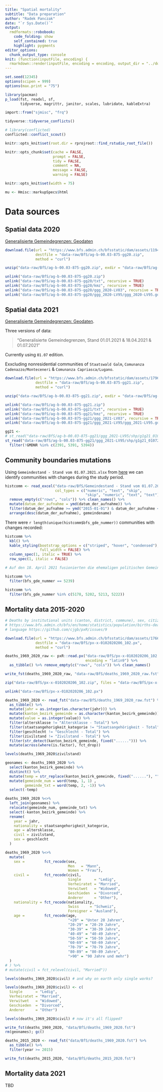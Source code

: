 ```yaml
---
title: "Spatial mortality"
subtitle: "Data preparation"
author: "Radek Panczak"
date: "`r Sys.Date()`"
output:
  rmdformats::robobook:
    code_folding: show
    self_contained: true
    highlight: pygments
editor_options: 
  chunk_output_type: console
knit: (function(inputFile, encoding) {
  rmarkdown::render(inputFile, encoding = encoding, output_dir = "../docs") })
---
```


<!-- ----------------------------------------------------- -->

```r
set.seed(12345)
options(scipen = 999)
options(max.print = "75")

library(pacman)
p_load(fst, readxl, sf, 
       tidyverse, magrittr, janitor, scales, lubridate, kableExtra)

import::from("sjmisc", "frq")
```


```r
tidyverse::tidyverse_conflicts()

# library(conflicted)
conflicted::conflict_scout()
```

```r
knitr::opts_knit$set(root.dir = rprojroot::find_rstudio_root_file())

knitr::opts_chunk$set(cache = FALSE,
                      prompt = FALSE,
                      tidy = FALSE,
                      comment = NA,
                      message = FALSE,
                      warning = FALSE)

knitr::opts_knit$set(width = 75)

mu <- Hmisc::markupSpecs$html
```

<!-- ----------------------------------------------------- -->

# Data sources 


## Spatial data 2020

[Generalisierte Gemeindegrenzen: Geodaten](https://www.bfs.admin.ch/bfs/de/home/dienstleistungen/geostat/geodaten-bundesstatistik/administrative-grenzen/generalisierte-gemeindegrenzen.assetdetail.11947559.html)

```r
download.file(url = "https://www.bfs.admin.ch/bfsstatic/dam/assets/11947559/master",
              destfile = "data-raw/BfS/ag-b-00.03-875-gg20.zip",
              method = "curl")

unzip("data-raw/BfS/ag-b-00.03-875-gg20.zip", exdir = "data-raw/BfS/ag-b-00.03-875-gg20")

unlink("data-raw/BfS/ag-b-00.03-875-gg20.zip")
unlink("data-raw/BfS/ag-b-00.03-875-gg20/txt", recursive = TRUE)
unlink("data-raw/BfS/ag-b-00.03-875-gg20/kmz", recursive = TRUE)
unlink("data-raw/BfS/ag-b-00.03-875-gg20/ggg_2020-LV03", recursive = TRUE)
unlink("data-raw/BfS/ag-b-00.03-875-gg20/ggg_2020-LV95/ggg_2020-LV95.gdb", recursive = TRUE)
```


## Spatial data 2021

[Generalisierte Gemeindegrenzen: Geodaten](https://www.bfs.admin.ch/bfs/de/home/dienstleistungen/geostat/geodaten-bundesstatistik/administrative-grenzen/generalisierte-gemeindegrenzen.assetdetail.17964056.html).  

Three versions of data:  

> "Generalisierte Gemeindegrenzen, Stand 01.01.2021 & 18.04.2021 & 01.07.2021"	

Currently using `01.07` edition.  

Exxcluding nonresidential communities of `Staatswald Galm`, `Comunanza Cadenazzo/Monteceneri` & `Comunanza Capriasca/Lugano`.  

```r
download.file(url = "https://www.bfs.admin.ch/bfsstatic/dam/assets/17964056/master",
              destfile = "data-raw/BfS/ag-b-00.03-875-gg21.zip",
              method = "curl")

unzip("data-raw/BfS/ag-b-00.03-875-gg21.zip", exdir = "data-raw/BfS/ag-b-00.03-875-gg21")

unlink("data-raw/BfS/ag-b-00.03-875-gg21.zip")
unlink("data-raw/BfS/ag-b-00.03-875-gg21/txt", recursive = TRUE)
unlink("data-raw/BfS/ag-b-00.03-875-gg21/kmz", recursive = TRUE)
unlink("data-raw/BfS/ag-b-00.03-875-gg21/ggg_2021-LV03", recursive = TRUE)
unlink("data-raw/BfS/ag-b-00.03-875-gg21/ggg_2021-LV95/ggg_2021-LV95.gdb", recursive = TRUE)
```

```r
gg21 <- 
# st_read("data-raw/BfS/ag-b-00.03-875-gg21/ggg_2021-LV95/shp/g1g21_01012021.shp")
st_read("data-raw/BfS/ag-b-00.03-875-gg21/ggg_2021-LV95/shp/g1g21_01072021.shp") %>% 
  filter(!GMDNR %in% c(2391, 5391, 5394))
```


## Community boundaries mutations

Using `Gemeindestand - Stand vom 01.07.2021.xlsx` from [here](https://www.agvchapp.bfs.admin.ch/de/home) we can identify communities with changes during the study period.  

```r
histcomm <- read_excel("data-raw/BfS/Gemeindestand - Stand vom 01.07.2021.xlsx", 
                       col_types = c("numeric", "text", "skip", 
                                     "skip", "numeric", "text", "text")) %>%
  remove_empty(c("rows", "cols")) %>% clean_names() %>% 
  mutate(datum_der_aufnahme = ymd(datum_der_aufnahme)) %>% 
  filter(datum_der_aufnahme >= ymd("2015-01-01") & datum_der_aufnahme < ymd("2021-07-01")) %>% 
  arrange(desc(datum_der_aufnahme), gemeindename)
```

There were `r length(unique(histcomm$bfs_gde_nummer))` communities with changes recorded:  

```r
histcomm %>% 
  kbl() %>%
  kable_styling(bootstrap_options = c("striped", "hover", "condensed"),
                full_width = FALSE) %>% 
  column_spec(1, italic = TRUE) %>%
  row_spec(1, italic = FALSE)
```


```r
# Auf den 18. April 2021 fusionierten die ehemaligen politischen Gemeinden Croglio, Monteggio, Ponte Tresa und Sessa zur neuen politischen Gemeinde Tresa.

histcomm %>% 
  filter(bfs_gde_nummer == 5239)

histcomm %>% 
  filter(bfs_gde_nummer %in% c(5178, 5202, 5213, 5222))


```


## Mortality data 2015-2020

```r
# Deaths by institutional units (canton, district, commune), sex, citizenship (category), marital status and age class
# https://www.bfs.admin.ch/bfs/en/home/statistics/population/births-deaths/deaths.assetdetail.17664403.html
# language https://github.com/cjgb/pxR/issues/9

download.file(url = "https://www.bfs.admin.ch/bfsstatic/dam/assets/17664403/master",
              destfile = "data-raw/BfS/px-x-0102020206_102.px",
              method = "curl")

deaths_1969_2020_raw <- pxR::read.px("data-raw/BfS/px-x-0102020206_102.px",
                                     encoding = "latin9") %>% 
  as_tibble() %>% remove_empty(c("rows", "cols")) %>% clean_names()

write_fst(deaths_1969_2020_raw, "data-raw/BfS/deaths_1969_2020_raw.fst")

zip("data-raw/BfS/px-x-0102020206_102.zip", files = "data-raw/BfS/px-x-0102020206_102.px")

unlink("data-raw/BfS/px-x-0102020206_102.px")
```

```r
deaths_1969_2020 <- read_fst("data-raw/BfS/deaths_1969_2020_raw.fst") %>% 
  as_tibble() %>% 
  mutate(jahr = as.integer(as.character(jahr))) %>% 
  mutate(kanton_bezirk_gemeinde = as.character(kanton_bezirk_gemeinde)) %>% 
  mutate(value = as.integer(value)) %>% 
  filter(altersklasse != "Altersklasse - Total") %>% 
  filter(staatsangehorigkeit_kategorie != "Staatsangehörigkeit - Total") %>% 
  filter(geschlecht != "Geschlecht - Total") %>% 
  filter(zivilstand != "Zivilstand - Total") %>% 
  filter(str_detect(kanton_bezirk_gemeinde, fixed("......"))) %>% 
  mutate(across(where(is.factor), fct_drop))

levels(deaths_1969_2020$zivilstand)

geonames <- deaths_1969_2020 %>% 
  select(kanton_bezirk_gemeinde) %>% 
  distinct() %>% 
  mutate(temp = str_replace(kanton_bezirk_gemeinde, fixed("......"), "")) %>% 
  mutate(gemeinde_num = word(temp, 1, 1) ,
         gemeinde_txt = word(temp, 2, -1)) %>% 
  select(-temp)

deaths_1969_2020 %<>%
  left_join(geonames) %>% 
  relocate(gemeinde_num, gemeinde_txt) %>% 
  select(-kanton_bezirk_gemeinde) %>% 
  rename(
    year = jahr, 
    nationality = staatsangehorigkeit_kategorie,
    age = altersklasse,
    civil = zivilstand,
    sex = geschlecht
  ) 

deaths_1969_2020 %<>%
  mutate(
    sex =         fct_recode(sex, 
                             Men   = "Mann", 
                             Women = "Frau"),
    civil =       fct_recode(civil, 
                             Single      = "Ledig",
                             Verheiratet = "Married", 
                             Verwitwet   = "Widowed", 
                             Geschieden  = "Divorced", 
                             Anderer     = "Other"),
    nationality = fct_recode(nationality, 
                             Swiss     = "Schweiz", 
                             Foreigner = "Ausland"),
    age =         fct_recode(age, 
                             "<20" = "Unter 20 Jahren", 
                             "20-29" = "20-29 Jahre", 
                             "30-39" = "30-39 Jahre", 
                             "40-49" = "40-49 Jahre", 
                             "50-59" = "50-59 Jahre", 
                             "60-69" = "60-69 Jahre", 
                             "70-79" = "70-79 Jahre", 
                             "80-89" = "80-89 Jahre", 
                             ">90" = "90 Jahre und mehr")
  )
# ) %>% 
# mutate(civil = fct_relevel(civil, "Married"))

levels(deaths_1969_2020$civil) # and why on earth only single works?

levels(deaths_1969_2020$civil) <- c( 
  Single      = "Ledig",
  Verheiratet = "Married", 
  Verwitwet   = "Widowed", 
  Geschieden  = "Divorced", 
  Anderer     = "Other")

levels(deaths_1969_2020$civil) # now it's all flipped?

write_fst(deaths_1969_2020, "data/BfS/deaths_1969_2020.fst")
rm(geonames); gc()
```

```r
deaths_2015_2020 <- read_fst("data/BfS/deaths_1969_2020.fst") %>% 
  as_tibble() %>% 
  filter(year >= 2015)

write_fst(deaths_2015_2020, "data/BfS/deaths_2015_2020.fst")
```

## Mortality data 2021

TBD



